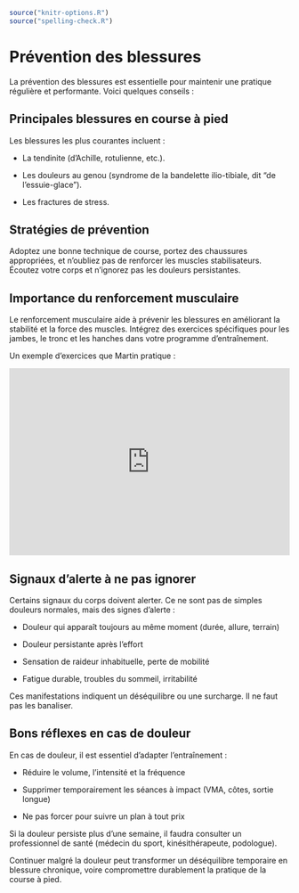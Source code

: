 ```r
source("knitr-options.R")
source("spelling-check.R")
```

# Prévention des blessures {-}

La prévention des blessures est essentielle pour maintenir une pratique régulière et performante.
Voici quelques conseils :


## Principales blessures en course à pied {-}

Les blessures les plus courantes incluent :

- La tendinite (d'Achille, rotulienne, etc.).

- Les douleurs au genou (syndrome de la bandelette ilio-tibiale, dit "de l'essuie-glace").

- Les fractures de stress.


## Stratégies de prévention {-}

Adoptez une bonne technique de course, portez des chaussures appropriées,
et n'oubliez pas de renforcer les muscles stabilisateurs.
Écoutez votre corps et n'ignorez pas les douleurs persistantes.


## Importance du renforcement musculaire {-}

Le renforcement musculaire aide à prévenir les blessures en améliorant la stabilité et la force des muscles.
Intégrez des exercices spécifiques pour les jambes, le tronc et les hanches dans votre programme d'entraînement.

Un exemple d'exercices que Martin pratique :

<iframe style="width: 100%; aspect-ratio: 1.5;" src="https://www.youtube.com/embed/O-DGqqRCWYc?si=glmQsJNP-X823xTM" title="YouTube video player" frameborder="0" allow="accelerometer; autoplay; clipboard-write; encrypted-media; gyroscope; picture-in-picture; web-share" referrerpolicy="strict-origin-when-cross-origin" allowfullscreen></iframe>


## Signaux d'alerte à ne pas ignorer {-}

Certains signaux du corps doivent alerter. Ce ne sont pas de simples douleurs normales, mais des signes d'alerte :

- Douleur qui apparaît toujours au même moment (durée, allure, terrain)

- Douleur persistante après l'effort

- Sensation de raideur inhabituelle, perte de mobilité

- Fatigue durable, troubles du sommeil, irritabilité

Ces manifestations indiquent un déséquilibre ou une surcharge. Il ne faut pas les banaliser.


## Bons réflexes en cas de douleur {-}

En cas de douleur, il est essentiel d'adapter l'entraînement :

- Réduire le volume, l'intensité et la fréquence

- Supprimer temporairement les séances à impact (VMA, côtes, sortie longue)

- Ne pas forcer pour suivre un plan à tout prix

Si la douleur persiste plus d'une semaine, il faudra consulter un professionnel de santé (médecin du sport, kinésithérapeute, podologue).

Continuer malgré la douleur peut transformer un déséquilibre temporaire en blessure chronique, voire compromettre durablement la pratique de la course à pied.
